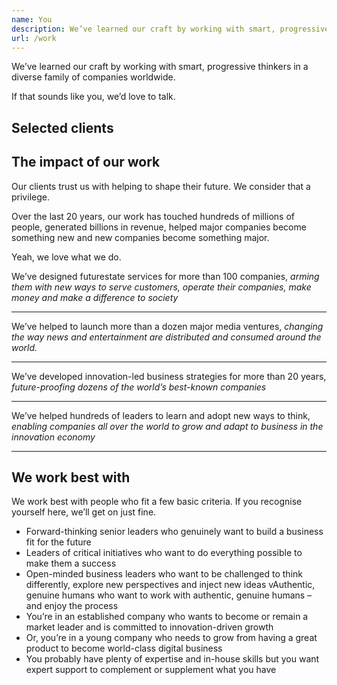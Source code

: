 ```yaml
---
name: You
description: We’ve learned our craft by working with smart, progressive thinkers in a diverse family of companies worldwide. If that sounds like you, we’d love to talk.
url: /work
---
```



<p class="intro">We’ve learned our craft by working with smart, progressive thinkers in a diverse family of companies worldwide.</p>

<p class="intro">If that sounds like you, we’d love to talk.</p>

## Selected clients

<Clients />

## The impact of our work

Our clients trust us with helping to shape their future. We consider that a privilege.

Over the last 20 years, our work has touched hundreds of millions of people, generated billions in revenue, helped major companies become something new and new companies become something major.

Yeah, we love what we do.

We’ve designed futurestate services for more than 100 companies, _arming them with new ways to serve customers, operate their companies, make money and make a difference to society_

---

We’ve helped to launch more than a dozen major media ventures, _changing the way news and entertainment are distributed and consumed around the world._

---

We’ve developed innovation-led business strategies for more than 20 years, _future-proofing dozens of the world’s best-known companies_

---

We’ve helped hundreds of leaders to learn and adopt new ways to think, _enabling companies all over the world to grow and adapt to business in the innovation economy_

---

## We work best with

We work best with people who fit a few basic criteria. If you recognise yourself here, we’ll get on just fine.

- Forward-thinking senior leaders who genuinely want to build a business fit for the future
- Leaders of critical initiatives who want to do everything possible to make them a success
- Open-minded business leaders who want to be challenged to think differently, explore new perspectives and inject new ideas
  vAuthentic, genuine humans who want to work with authentic, genuine humans – and enjoy the process
- You’re in an established company who wants to become or remain a market leader and is committed to innovation-driven growth
- Or, you’re in a young company who needs to grow from having a great product to become world-class digital business
- You probably have plenty of expertise and in-house skills but you want expert support to complement or supplement what you have
